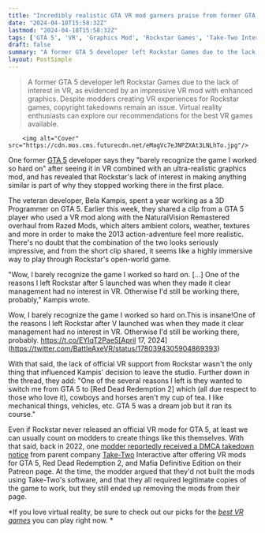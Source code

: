```yaml
---
title: "Incredibly realistic GTA VR mod garners praise from former GTA 5 developer who says they 'barely recognize the game I worked so hard on' and reveals Rockstar 'had no interest' in making its own"
date: "2024-04-18T15:58:32Z"
lastmod: "2024-04-18T15:58:32Z"
tags: ['GTA 5', 'VR', 'Graphics Mod', 'Rockstar Games', 'Take-Two Interactive']
draft: false
summary: "A former GTA 5 developer left Rockstar Games due to the lack of interest in VR, as evidenced by an impressive VR mod with enhanced graphics. Despite modders creating VR experiences for Rockstar games, copyright takedowns remain an issue. Virtual reality enthusiasts can explore our recommendations for the best VR games available."
layout: PostSimple
---
```

> A former GTA 5 developer left Rockstar Games due to the lack of interest in VR, as evidenced by an impressive VR mod with enhanced graphics. Despite modders creating VR experiences for Rockstar games, copyright takedowns remain an issue. Virtual reality enthusiasts can explore our recommendations for the best VR games available.


        <img alt="Cover" src="https://cdn.mos.cms.futurecdn.net/eMagVc7eJNPZXAt3LNLhTo.jpg"/>
        
One former [GTA 5](https://www.gamesradar.com/gta-5-guide/) developer says they "barely recognize the game I worked so hard on" after seeing it in VR combined with an ultra-realistic graphics mod, and has revealed that Rockstar's lack of interest in making anything similar is part of why they stopped working there in the first place. 

The veteran developer, Bela Kampis, spent a year working as a 3D Programmer on GTA 5. Earlier this week, they shared a clip from a GTA 5 player who used a VR mod along with the NaturalVision Remastered overhaul from Razed Mods, which alters ambient colors, weather, textures and more in order to make the 2013 action-adventure feel more realistic. There's no doubt that the combination of the two looks seriously impressive, and from the short clip shared, it seems like a highly immersive way to play through Rockstar's open-world game. 

"Wow, I barely recognize the game I worked so hard on. [...] One of the reasons I left Rockstar after 5 launched was when they made it clear management had no interest in VR. Otherwise I'd still be working there, probably," Kampis wrote. 

Wow, I barely recognize the game I worked so hard on.This is insane!One of the reasons I left Rockstar after V launched was when they made it clear management had no interest in VR. Otherwise I'd still be working there, probably. https://t.co/EYlqT2Pae5[April 17, 2024](https://twitter.com/BattleAxeVR/status/1780394305904869393)

With that said, the lack of official VR support from Rockstar wasn't the only thing that influenced Kampis' decision to leave the studio. Further down in the thread, they add: "One of the several reasons I left is they wanted to switch me from GTA 5 to [Red Dead Redemption 2] which (all due respect to those who love it), cowboys and horses aren't my cup of tea. I like mechanical things, vehicles, etc. GTA 5 was a dream job but it ran its course."

Even if Rockstar never released an official VR mode for GTA 5, at least we can usually count on modders to create things like this themselves. With that said, back in 2022, one [<u>modder reportedly received a DMCA takedown notice</u>](https://www.gamesradar.com/gta-5-and-red-dead-redemption-2-vr-modder-hit-with-copyright-takedown/) from parent company [Take-Two](https://www.gamesradar.com/uk/tag/take-two-interactive/) Interactive after offering VR mods for GTA 5, Red Dead Redemption 2, and Mafia Definitive Edition on their Patreon page. At the time, the modder argued that they'd not built the mods using Take-Two's software, and that they all required legitimate copies of the game to work, but they still ended up removing the mods from their page. 

*If you love virtual reality, be sure to check out our picks for the *[<u><em>best VR games</em></u>](https://www.gamesradar.com/best-vr-games/)* you can play right now. *
        